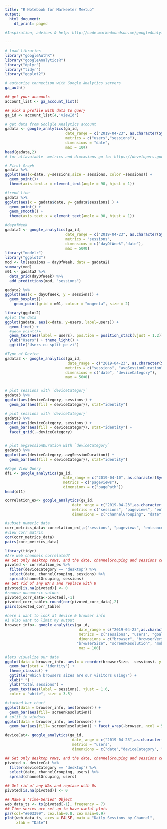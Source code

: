 ```yaml
---
title: "R Notebook for Markeeter Meetup"
output:
  html_document:
    df_print: paged
    
#Inspiration, advices & help: http://code.markedmondson.me/googleAnalyticsR/

---
```



```r
# load libraries
library("googleAuthR")
library("googleAnalyticsR")
library("dplyr")
library("tidyr")
library("ggplot2")
```

```r
# authorize connection with Google Analytics servers
ga_auth()

## get your accounts
account_list <- ga_account_list()

## pick a profile with data to query
ga_id <- account_list[4,'viewId']
```

```r
# get data from Goolgle Analytics account
gadata <- google_analytics(ga_id, 
                           date_range = c("2019-04-23", as.character(Sys.Date()-1)),
                           metrics = c("users","sessions"), 
                           dimensions = "date",
                           max = 100)
head(gadata,2)
# for allavaiable  metrics and dimensions go to: https://developers.google.com/analytics/devguides/reporting/core/dimsmets

```
```r
# First Graph
gadata %>%
ggplot(aes(x=date, y=sessions,size = sessions, color =sessions)) +
  geom_point()+
  theme(axis.text.x = element_text(angle = 90, hjust = 1)) 

```

```r
#trend line
gadata %>%
ggplot(aes(x = gadata$date, y= gadata$sessions) ) + 
  geom_point() + 
  geom_smooth() +
  theme(axis.text.x = element_text(angle = 90, hjust = 1))
```

```r
#dayofWeek
gadata2 <- google_analytics(ga_id, 
                           date_range = c("2019-04-23", as.character(Sys.Date()-1)),
                           metrics = "sessions", 
                           dimensions = c("dayOfWeek","date"),
                           max = 5000)
library("modelr")
library("ggplot2")
mod <- lm(sessions ~ dayOfWeek, data = gadata2)
summary(mod)
m01 <- gadata2 %>% 
  data_grid(dayOfWeek) %>% 
  add_predictions(mod, "sessions")

gadata2 %>%
ggplot(aes(x = dayOfWeek, y = sessions)) + 
  geom_boxplot()+
    geom_point(grid = m01, colour = "magenta", size = 2)

library(ggplot2)
#plot the data
ggplot(gadata, aes(x=date, y=users, label=users)) + 
  geom_line() + 
  #geom_point()+
  geom_text(aes(label = users), position = position_stack(vjust = 1.2))+
  ylab("Users") + theme_light() + 
  ggtitle("Users cu split pe zi")
```



```r
#Type of Device
gadata3 <- google_analytics(ga_id, 
                            date_range = c("2019-04-23", as.character(Sys.Date()-1)), 
                           metrics = c("sessions", "avgSessionDuration"),
                           dimensions = c("date", "deviceCategory"),
                           max = 5000)


# plot sessions with `deviceCategory`
gadata3 %>%
ggplot(aes(deviceCategory, sessions)) +   
  geom_bar(aes(fill = deviceCategory), stat="identity")

# plot sessions with `deviceCategory`
gadata3 %>%
ggplot(aes(deviceCategory, sessions)) +   
  geom_bar(aes(fill = deviceCategory), stat="identity") +
  facet_grid(.~deviceCategory)


# plot avgSessionDuration with `deviceCategory`
gadata3 %>%
ggplot(aes(deviceCategory, avgSessionDuration)) +   
  geom_bar(aes(fill = deviceCategory), stat="identity")
```

```r
#Page View Query
df1 <- google_analytics(ga_id, 
                          date_range = c("2019-04-10", as.character(Sys.Date()-1)),
                          metrics = c("pageviews"),
                          dimensions = c("pagePath"))
head(df1)
```



```r
correlation_ex<- google_analytics(ga_id, 
                              date_range = c("2019-04-23",as.character(Sys.Date()-1)),
                              metrics = c("sessions", "pageviews", "entrances", "bounces"),
                              dimensions = c("channelGrouping", "date", "deviceCategory"))

#subset numeric data
corr_metrics_data<-correlation_ex[,c("sessions", "pageviews", "entrances", "bounces")]
#view corr matrix
cor(corr_metrics_data)
pairs(corr_metrics_data)

library(tidyr)
#Are web channels correlated?
## Get only desktop rows, and the date, channelGrouping and sessions columns
pivoted <- correlation_ex %>% 
  filter(deviceCategory == "desktop") %>% 
  select(date, channelGrouping, sessions) %>%
  spread(channelGrouping, sessions)
## Get rid of any NA's and replace with 0
pivoted[is.na(pivoted)] <- 0
#remove unnumeric values
pivoted_corr_data<-pivoted[,-1]
pivoted_corr_table<-round(cor(pivoted_corr_data),2)
pairs(pivoted_corr_table)

```


```r
#here i want to look at device & browser info
#i also want to limit my output
browser_info<- google_analytics(ga_id, 
                                 date_range = c("2019-04-23",as.character(Sys.Date()-1)),
                                 metrics = c("sessions", "users", "goalCompletionsAll"),
                                 dimensions = c("browser", "browserVersion", 
                                "browserSize", "screenResolution", "mobileDeviceinfo"),
                                 max = 100)

#lets visualize our data
ggplot(data = browser_info, aes(x = reorder(browserSize, -sessions), y = sessions)) +
  geom_bar(stat = "identity") +
  theme_classic() + 
  ggtitle("Which browsers sizes are our visitors using?") +
  xlab(" ") +
  ylab("total sessions") +
  geom_text(aes(label = sessions), vjust = 1.6,
  color = "white", size = 3.5)

#stacked bar chart
ggplot(data = browser_info, aes(browser)) +
  geom_bar(aes(fill= screenResolution))
# split in windows
ggplot(data = browser_info, aes(browser)) +
  geom_bar(aes(fill= screenResolution)) + facet_wrap(~browser, ncol = 5)
```


```r
deviceCat<- google_analytics(ga_id, 
                              date_range = c("2019-04-23",as.character(Sys.Date()-1)),
                              metrics = "users",
                              dimensions = c("date","deviceCategory", "channelGrouping"))

## Get only desktop rows, and the date, channelGrouping and sessions columns
pivoted <- deviceCat %>% 
  filter(deviceCategory == "desktop") %>% 
  select(date, channelGrouping, users) %>%
  spread(channelGrouping, users)

## Get rid of any NAs and replace with 0s
pivoted[is.na(pivoted)] <- 0

## Make a "Time-Series" Object
web_data_ts <- ts(pivoted[-1], frequency = 7)
## Time-series are set up to have useful plots
par(col="#003399", cex.lab=0.8, cex.main=0.9)
plot(web_data_ts, axes = FALSE, main = "Daily Sessions by Channel",
     xlab = "Date")
```
